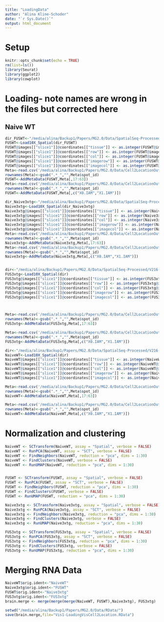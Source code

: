 ```yaml
---
title: "LoadingData"
author: "Alina Kline-Schoder"
date: "`r Sys.Date()`"
output: html_document
---
```

# Setup
```r
knitr::opts_chunk$set(echo = TRUE)
rm(list=ls())
library(Seurat)
library(ggplot2)
library(cowplot)
```

# Loading- note names are wrong in the files but corrected here
## Naive WT
```r
dir_FUSWT<-"/media/alina/Backup1/Papers/MG2.0/Data/SpatialSeq-Processed/V216-N-3xTg-AK/outs/"
FUSWT<-Load10X_Spatial(dir_FUSWT)
FUSWT@images[["slice1"]]@coordinates[["tissue"]] <- as.integer(FUSWT@images[["slice1"]]@coordinates[["tissue"]])
FUSWT@images[["slice1"]]@coordinates[["row"]] <- as.integer(FUSWT@images[["slice1"]]@coordinates[["row"]])
FUSWT@images[["slice1"]]@coordinates[["col"]] <- as.integer(FUSWT@images[["slice1"]]@coordinates[["col"]])
FUSWT@images[["slice1"]]@coordinates[["imagerow"]] <- as.integer(FUSWT@images[["slice1"]]@coordinates[["imagerow"]])
FUSWT@images[["slice1"]]@coordinates[["imagecol"]] <- as.integer(FUSWT@images[["slice1"]]@coordinates[["imagecol"]])
Meta<-read.csv('/media/alina/Backup1/Papers/MG2.0/Data/Cell2LocationOutputs_WithAK_NoIAM_20221015/SV216-N-3xTg-AK/obs.csv')
rownames(Meta)<-gsub(".*_","",Meta$spot_id)
FUSWT<-AddMetaData(FUSWT,Meta[,17:63])
Meta<-read.csv('/media/alina/Backup1/Papers/MG2.0/Data/Cell2LocationOuts_WithAK_IAM/SV216-N-3xtg-AK/obs.csv')
rownames(Meta)<-gsub(".*_","",Meta$spot_id)
FUSWT<-AddMetaData(FUSWT,Meta[,c("X0.IAM","X1.IAM")])

dir_Naive3xtg<-"/media/alina/Backup1/Papers/MG2.0/Data/SpatialSeq-Processed/V216-FUS-WT-AK/outs/"
Naive3xtg<-Load10X_Spatial(dir_Naive3xtg)
Naive3xtg@images[["slice1"]]@coordinates[["tissue"]] <- as.integer(Naive3xtg@images[["slice1"]]@coordinates[["tissue"]])
Naive3xtg@images[["slice1"]]@coordinates[["row"]] <- as.integer(Naive3xtg@images[["slice1"]]@coordinates[["row"]])
Naive3xtg@images[["slice1"]]@coordinates[["col"]] <- as.integer(Naive3xtg@images[["slice1"]]@coordinates[["col"]])
Naive3xtg@images[["slice1"]]@coordinates[["imagerow"]] <- as.integer(Naive3xtg@images[["slice1"]]@coordinates[["imagerow"]])
Naive3xtg@images[["slice1"]]@coordinates[["imagecol"]] <- as.integer(Naive3xtg@images[["slice1"]]@coordinates[["imagecol"]])
Meta<-read.csv('/media/alina/Backup1/Papers/MG2.0/Data/Cell2LocationOutputs_WithAK_NoIAM_20221015/SV216-FUS-WT-AK/obs.csv')
rownames(Meta)<-gsub(".*_","",Meta$spot_id)
Naive3xtg<-AddMetaData(Naive3xtg,Meta[,17:63])
Meta<-read.csv('/media/alina/Backup1/Papers/MG2.0/Data/Cell2LocationOuts_WithAK_IAM/SV216-FUS-WT-AK/obs.csv')
rownames(Meta)<-gsub(".*_","",Meta$spot_id)
Naive3xtg<-AddMetaData(Naive3xtg,Meta[,c("X0.IAM","X1.IAM")])


dir<-"/media/alina/Backup1/Papers/MG2.0/Data/SpatialSeq-Processed/V216-FUS-3xTg-AK/outs/"
FUS3xtg<-Load10X_Spatial(dir)
FUS3xtg@images[["slice1"]]@coordinates[["tissue"]] <- as.integer(FUS3xtg@images[["slice1"]]@coordinates[["tissue"]])
FUS3xtg@images[["slice1"]]@coordinates[["row"]] <- as.integer(FUS3xtg@images[["slice1"]]@coordinates[["row"]])
FUS3xtg@images[["slice1"]]@coordinates[["col"]] <- as.integer(FUS3xtg@images[["slice1"]]@coordinates[["col"]])
FUS3xtg@images[["slice1"]]@coordinates[["imagerow"]] <- as.integer(FUS3xtg@images[["slice1"]]@coordinates[["imagerow"]])
FUS3xtg@images[["slice1"]]@coordinates[["imagecol"]] <- as.integer(FUS3xtg@images[["slice1"]]@coordinates[["imagecol"]])



Meta<-read.csv('/media/alina/Backup1/Papers/MG2.0/Data/Cell2LocationOutputs_WithAK_NoIAM_20221015/SV216-FUS-3xTg-AK/obs.csv')
rownames(Meta)<-gsub(".*_","",Meta$spot_id)
FUS3xtg<-AddMetaData(FUS3xtg,Meta[,17:63])

Meta<-read.csv('/media/alina/Backup1/Papers/MG2.0/Data/Cell2LocationOuts_WithAK_IAM//SV216-FUS-3xTg-AK/obs.csv')
rownames(Meta)<-gsub(".*_","",Meta$spot_id)
FUS3xtg<-AddMetaData(FUS3xtg,Meta[,c("X0.IAM","X1.IAM")])

dir<-"/media/alina/Backup1/Papers/MG2.0/Data/SpatialSeq-Processed/V216-N-WT-AK/outs"
NaiveWT<-Load10X_Spatial(dir)
NaiveWT@images[["slice1"]]@coordinates[["tissue"]] <- as.integer(NaiveWT@images[["slice1"]]@coordinates[["tissue"]])
NaiveWT@images[["slice1"]]@coordinates[["row"]] <- as.integer(NaiveWT@images[["slice1"]]@coordinates[["row"]])
NaiveWT@images[["slice1"]]@coordinates[["col"]] <- as.integer(NaiveWT@images[["slice1"]]@coordinates[["col"]])
NaiveWT@images[["slice1"]]@coordinates[["imagerow"]] <- as.integer(NaiveWT@images[["slice1"]]@coordinates[["imagerow"]])
NaiveWT@images[["slice1"]]@coordinates[["imagecol"]] <- as.integer(NaiveWT@images[["slice1"]]@coordinates[["imagecol"]])

Meta<-read.csv('/media/alina/Backup1/Papers/MG2.0/Data/Cell2LocationOutputs_WithAK_NoIAM_20221015/SV216-N-WT-AK/obs.csv')
rownames(Meta)<-gsub(".*_","",Meta$spot_id)
NaiveWT<-AddMetaData(NaiveWT,Meta[,17:63])

Meta<-read.csv('/media/alina/Backup1/Papers/MG2.0/Data/Cell2LocationOuts_WithAK_IAM//SV216-N-WT-AK/obs.csv')
rownames(Meta)<-gsub(".*_","",Meta$spot_id)
NaiveWT<-AddMetaData(NaiveWT,Meta[,c("X0.IAM","X1.IAM")])
```


# Normalization and clustering
```r
NaiveWT <- SCTransform(NaiveWT, assay = "Spatial", verbose = FALSE)
NaiveWT <- RunPCA(NaiveWT, assay = "SCT", verbose = FALSE)
NaiveWT <- FindNeighbors(NaiveWT, reduction = "pca", dims = 1:30)
NaiveWT <- FindClusters(NaiveWT, verbose = FALSE)
NaiveWT <- RunUMAP(NaiveWT, reduction = "pca", dims = 1:30)


FUSWT <- SCTransform(FUSWT, assay = "Spatial", verbose = FALSE)
FUSWT <- RunPCA(FUSWT, assay = "SCT", verbose = FALSE)
FUSWT <- FindNeighbors(FUSWT, reduction = "pca", dims = 1:30)
FUSWT <- FindClusters(FUSWT, verbose = FALSE)
FUSWT <- RunUMAP(FUSWT, reduction = "pca", dims = 1:30)

Naive3xtg <- SCTransform(Naive3xtg, assay = "Spatial", verbose = FALSE)
Naive3xtg <- RunPCA(Naive3xtg, assay = "SCT", verbose = FALSE)
Naive3xtg <- FindNeighbors(Naive3xtg, reduction = "pca", dims = 1:30)
Naive3xtg <- FindClusters(Naive3xtg, verbose = FALSE)
Naive3xtg <- RunUMAP(Naive3xtg, reduction = "pca", dims = 1:30)

FUS3xtg <- SCTransform(FUS3xtg, assay = "Spatial", verbose = FALSE)
FUS3xtg <- RunPCA(FUS3xtg, assay = "SCT", verbose = FALSE)
FUS3xtg <- FindNeighbors(FUS3xtg, reduction = "pca", dims = 1:30)
FUS3xtg <- FindClusters(FUS3xtg, verbose = FALSE)
FUS3xtg <- RunUMAP(FUS3xtg, reduction = "pca", dims = 1:30)

```


# Merging RNA Data
```r
NaiveWT$orig.ident<-"NaiveWT"
Naive3xtg$orig.ident<-"FUSWT"
FUSWT$orig.ident<-"Naive3xtg"
FUS3xtg$orig.ident<-"FUS3xtg"
brain.merge <- merge(merge(merge(NaiveWT, FUSWT),Naive3xtg), FUS3xtg)
```




```r
setwd("/media/alina/Backup1/Papers/MG2.0/Data/RData/")
save(brain.merge,file="Vis1-LoadingVisCell2Location.RData")
```

